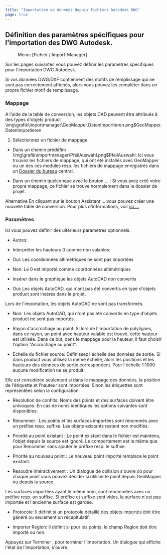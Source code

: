 ```yaml
---
title: "Importation de données depuis fichiers Autodesk DWG"
page: true
---
```

## D&#233;finition des param&#232;tres sp&#233;cifiques pour l&#39;importation des DWG Autodesk.
<GeoMapper> <Menu> Menu: [Fichier / Import-Manager] </Menu> 

Sur les pages suivantes vous pouvez d&#233;finir les param&#232;tres sp&#233;cifiques pour l&#39;importation DWG Autodesk.

<Success>
Si vos donn&#233;es DWG/DXF contiennent des motifs de remplissage qui ne sont pas correctement affich&#233;s, alors vous pouvez les compl&#233;ter dans un propre fichier motif de remplissage.
</Success>
 
 
### Mappage
A l&#39;aide de la table de conversion, les objets CAD peuvent &#234;tre attribu&#233;s &#224; des types d&#39;objets  <Placeholder>product</Placeholder><Image>\img\grafik\importmanager\GeoMapper.DatenImportieren.png$GeoMapper.DatenImportieren</Image>


1. S&#233;lectionnez un fichier de mappage:

- Dans un chemin pr&#233;d&#233;fini<Image>\img\grafik\importmanager\PfeilAuswahl.png$PfeilAuswahl</Image>: Ici vous trouvez les fichiers de mappage, qui ont &#233;t&#233; install&#233;s avec GeoMapper ou un des ces modules resp. les fichiers de mappage enregistr&#233;s dans un 
[Dossier du bureau](../datei/programm-einstellungen6)
 central.

- Dans un chemin quelconque avec le bouton <Border>...</Border> : Si vous avez cr&#233;&#233; votre propre mappage, ce fichier se trouve normalement dans le dossier de projet.





Alternative
 En cliquant sur le bouton  <Border>Assistant ...</Border>  vous pouvez cr&#233;er une nouvelle table de conversion. 
Pour plus d&#39;informations, voir [ici ...](../importmanager/autodesk3)

 
### Param&#232;tres
Ici vous pouvez d&#233;finir des ult&#233;rieurs param&#232;tres optionnels.

- <Bold> Autres: </Bold>  

- Interpr&#233;ter les hauteurs 0 comme non valables: 

- Oui: Les coordonn&#233;es altim&#233;triques ne sont pas import&#233;es

- Non: Le 0 est import&#233; comme coordonn&#233;es altim&#233;triques



- Ins&#233;rer dans le graphique les objets AutoCAD non convertis

- Oui: Les objets AutoCAD, qui n&#39;ont pas &#233;t&#233; convertis en type d&#39;objets <Placeholder>product</Placeholder>  sont ins&#233;r&#233;s dans le projet. 







<Warning>
Lors de l&#39;importation, les objets AutoCAD ne sont pas transform&#233;s.
</Warning>


- Non: Les objets AutoCAD, qui n&#39;ont pas &#233;t&#233; convertis en type d&#39;objets <Placeholder>product</Placeholder>  ne sont pas import&#233;s.

- Rayon d&#39;accrochage au point: Si lors de l&#39;importation de polylignes, dans ce rayon, un point avec hauteur valable est trouv&#233;, cette hauteur est utilis&#233;e. Dans ce but, dans le mappage pour la hauteur, il faut choisir l&#39;option &quot;Accrochage au point&quot;.

- Echelle du fichier source: D&#233;finissez l&#39;&#233;chelle des donn&#233;es de sortie. Si dans <Placeholder>product</Placeholder> vous utilisez la m&#234;me &#233;chelle, alors les positions et les hauteurs des donn&#233;es de sortie correspondent. Pour l&#39;&#233;chelle 1:1000 aucune modification ne se produit. 









<Success>
Elle est consid&#233;r&#233;e seulement si dans le mappage des donn&#233;es, la position de l&#39;&#233;tiquette et l&#39;hauteur sont import&#233;es. Sinon les &#233;tiquettes sont repr&#233;sent&#233;es selon la configuration.
</Success>


- <Bold> R&#233;solution de conflits: </Bold> Noms des points et des surfaces doivent &#234;tre univoques. En cas de noms identiques les options suivantes sont disponibles:

- <Italic> Renommer </Italic> : Les points et les surfaces import&#233;es sont renomm&#233;s avec un pr&#233;fixe resp. suffixe. Les objets existants restent non modifi&#233;s.

- <Italic> Priorit&#233; au point existant </Italic> : Le point existant dans le fichier est maintenu, l&#39;objet depuis la source est ignor&#233;. Le comportement est le m&#234;me que pour <Italic> Renommer </Italic>  sans ajouter le pr&#233;fixe resp. le suffixe.

- <Italic> Priorit&#233; au nouveau point </Italic> : Le nouveau point import&#233; remplace le point existant.

- <Italic> Resoudre int&#233;ractivement </Italic> : Un dialogue de collision s&#39;ouvre o&#249; pour chaque point vous pouvez d&#233;cider si utiliser le point depuis GeoMapper ou depuis la source. 





<Warning>
Les surfaces import&#233;es ayant le m&#234;me nom, sont renomm&#233;es avec un pr&#233;fixe resp. un suffixe. Si pr&#233;fixe et suffixe sont vides, la surface n&#39;est pas import&#233;e et l&#39;ancienne surface est gard&#233;e.
</Warning>


- <Bold> Protocole: </Bold>  Il d&#233;finit si un protocole d&#233;taill&#233; des objets import&#233;s doit &#234;tre g&#233;n&#233;r&#233; ou seulement un r&#233;capitulatif.

- <Bold> Importer Region: </Bold>  Il d&#233;finit si pour les points, le champ <Italic> Region </Italic>  doit &#234;tre import&#233; ou non.




Appuyez sur  <Border>Terminer</Border> , pour terminer l&#39;importation. Un dialogue qui affiche l&#39;&#233;tat de l&#39;importation, s&#39;ouvre.

</GeoMapper>
